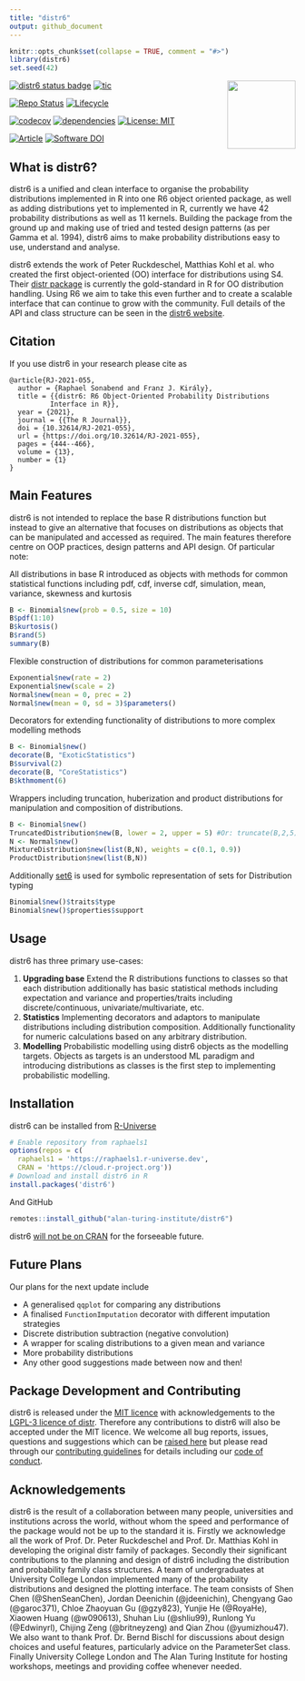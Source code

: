 ```yaml
---
title: "distr6"
output: github_document
---
```


```r
knitr::opts_chunk$set(collapse = TRUE, comment = "#>")
library(distr6)
set.seed(42)
```

<img src="man/figures/logo.png" align="right" alt="" width="120" />

[![distr6 status badge](https://raphaels1.r-universe.dev/badges/distr6)](https://raphaels1.r-universe.dev)
[![tic](https://github.com/alan-turing-institute/distr6/workflows/tic/badge.svg)](https://github.com/alan-turing-institute/distr6/actions)

[![Repo Status](https://www.repostatus.org/badges/latest/active.svg)](https://github.com/alan-turing-institute/distr6)
[![Lifecycle](https://img.shields.io/badge/lifecycle-stable-brightgreen.svg)](https://alan-turing-institute.github.io/distr6/articles/webs/api_lifecycle.html)

[![codecov](https://app.codecov.io/gh/alan-turing-institute/distr6/branch/master/graph/badge.svg)](https://app.codecov.io/gh/alan-turing-institute/distr6)
[![dependencies](https://tinyverse.netlify.com/badge/distr6)](https://CRAN.R-project.org/package=distr6)
[![License: MIT](https://img.shields.io/badge/License-MIT-yellow.svg)](https://opensource.org/licenses/MIT)

[![Article](https://img.shields.io/badge/Article-10.32614/RJ-2021-055-brightgreen)]([[https://doi.org/10.1093/bioinformatics/btab039](https://journal.r-project.org/archive/2021/RJ-2021-055/index.html)](https://journal.r-project.org/archive/2021/RJ-2021-055/index.html))
[![Software DOI](https://zenodo.org/badge/177962537.svg)](https://zenodo.org/badge/latestdoi/177962537)

## What is distr6?

distr6 is a unified and clean interface to organise the probability distributions implemented in R into one R6 object oriented package, as well as adding distributions yet to implemented in R, currently we have 42 probability distributions as well as 11 kernels. Building the package from the ground up and making use of tried and tested design patterns (as per Gamma et al. 1994), distr6 aims to make probability distributions easy to use, understand and analyse.

distr6 extends the work of Peter Ruckdeschel, Matthias Kohl et al. who created the first object-oriented (OO) interface for distributions using S4. Their [distr package](http://distr.r-forge.r-project.org/) is currently the gold-standard in R for OO distribution handling. Using R6 we aim to take this even further and to create a scalable interface that can continue to grow with the community. Full details of the API and class structure can be seen in the [distr6 website](https://alan-turing-institute.github.io/distr6/).

## Citation

If you use distr6 in your research please cite as

```
@article{RJ-2021-055,
  author = {Raphael Sonabend and Franz J. Király},
  title = {{distr6: R6 Object-Oriented Probability Distributions
          Interface in R}},
  year = {2021},
  journal = {{The R Journal}},
  doi = {10.32614/RJ-2021-055},
  url = {https://doi.org/10.32614/RJ-2021-055},
  pages = {444--466},
  volume = {13},
  number = {1}
}
```

## Main Features

distr6 is not intended to replace the base R distributions function but instead to give an alternative that focuses on distributions as objects that can be manipulated and accessed as required. The main features therefore centre on OOP practices, design patterns and API design. Of particular note:


All distributions in base R introduced as objects with methods for common statistical functions including pdf, cdf, inverse cdf, simulation, mean, variance, skewness and kurtosis

```r
B <- Binomial$new(prob = 0.5, size = 10)
B$pdf(1:10)
B$kurtosis()
B$rand(5)
summary(B)
```

Flexible construction of distributions for common parameterisations

```r
Exponential$new(rate = 2)
Exponential$new(scale = 2)
Normal$new(mean = 0, prec = 2)
Normal$new(mean = 0, sd = 3)$parameters()
```

Decorators for extending functionality of distributions to more complex modelling methods

```r
B <- Binomial$new()
decorate(B, "ExoticStatistics")
B$survival(2)
decorate(B, "CoreStatistics")
B$kthmoment(6)
```

Wrappers including truncation, huberization and product distributions for manipulation and composition of distributions.

```r
B <- Binomial$new()
TruncatedDistribution$new(B, lower = 2, upper = 5) #Or: truncate(B,2,5)
N <- Normal$new()
MixtureDistribution$new(list(B,N), weights = c(0.1, 0.9))
ProductDistribution$new(list(B,N))
```

Additionally [set6](https://CRAN.R-project.org/package=set6) is used for symbolic representation of sets for Distribution typing

```r
Binomial$new()$traits$type
Binomial$new()$properties$support
```


## Usage

distr6 has three primary use-cases:

1. **Upgrading base** Extend the R distributions functions to classes so that each distribution additionally has basic statistical methods including expectation and variance and properties/traits including discrete/continuous, univariate/multivariate, etc.
1. **Statistics** Implementing decorators and adaptors to manipulate distributions including distribution composition. Additionally functionality for numeric calculations based on any arbitrary distribution.
1. **Modelling** Probabilistic modelling using distr6 objects as the modelling targets. Objects as targets is an understood ML paradigm and introducing distributions as classes is the first step to implementing probabilistic modelling.

## Installation

distr6 can be installed from [R-Universe](https://raphaels1.r-universe.dev/ui#package:distr6)
```r
# Enable repository from raphaels1
options(repos = c(
  raphaels1 = 'https://raphaels1.r-universe.dev',
  CRAN = 'https://cloud.r-project.org'))
# Download and install distr6 in R
install.packages('distr6')
```

And GitHub
```r
remotes::install_github("alan-turing-institute/distr6")
```

distr6 [will not be on CRAN](https://twitter.com/RaphaelS101/status/1506321623250571265) for the forseeable future.

## Future Plans

Our plans for the next update include

* A generalised `qqplot` for comparing any distributions
* A finalised `FunctionImputation` decorator with different imputation strategies
* Discrete distribution subtraction (negative convolution)
* A wrapper for scaling distributions to a given mean and variance
* More probability distributions
* Any other good suggestions made between now and then!

## Package Development and Contributing

distr6 is released under the [MIT licence](https://opensource.org/licenses/MIT) with acknowledgements to the [LGPL-3 licence of distr](https://github.com/alan-turing-institute/distr6/blob/master/Licensing). Therefore any contributions to distr6 will also be accepted under the MIT licence. We welcome all bug reports, issues, questions and suggestions which can be [raised here](https://github.com/alan-turing-institute/distr6/issues) but please read through our [contributing guidelines](https://github.com/alan-turing-institute/distr6/blob/master/CONTRIBUTING.md) for details including our [code of conduct](https://github.com/alan-turing-institute/distr6/blob/master/CODE_OF_CONDUCT.md).

## Acknowledgements

distr6 is the result of a collaboration between many people, universities and institutions across the world, without whom the speed and performance of the package would not be up to the standard it is. Firstly we acknowledge all the work of Prof. Dr. Peter Ruckdeschel and Prof. Dr. Matthias Kohl in developing the original distr family of packages. Secondly their significant contributions to the planning and design of distr6 including the distribution and probability family class structures. A team of undergraduates at University College London implemented many of the probability distributions and designed the plotting interface. The team consists of Shen Chen (@ShenSeanChen), Jordan Deenichin (@jdeenichin), Chengyang Gao (@garoc371), Chloe Zhaoyuan Gu (@gzy823), Yunjie He (@RoyaHe), Xiaowen Huang (@w090613), Shuhan Liu (@shliu99), Runlong Yu (@Edwinyrl), Chijing Zeng (@britneyzeng) and Qian Zhou (@yumizhou47). We also want to thank Prof. Dr. Bernd Bischl for discussions about design choices and useful features, particularly advice on the ParameterSet class. Finally University College London and The Alan Turing Institute for hosting workshops, meetings and providing coffee whenever needed.
